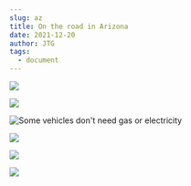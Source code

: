 ```yaml
---
slug: az
title: On the road in Arizona
date: 2021-12-20
author: JTG
tags:
  - document
---
```

![](/images/img_8639.jpeg)

![](/images/img_8618.jpeg)

![](/images/img_3116.jpeg "Some vehicles don't need gas or electricity")

![](/images/img_8642.jpeg)

![](/images/img_8649.jpeg)

![](/images/img_3117.jpeg)